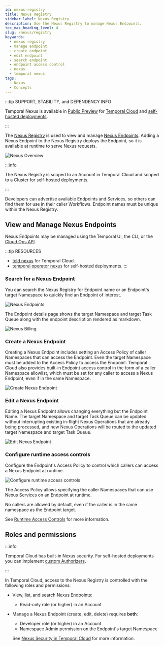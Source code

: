 ```yaml
---
id: nexus-registry
title: Nexus Registry
sidebar_label: Nexus Registry
description: Use the Nexus Registry to manage Nexus Endpoints.
toc_max_heading_level: 4
slug: /nexus/registry
keywords:
  - nexus registry
  - manage endpoint
  - create endpoint
  - edit endpoint
  - search endpoint
  - endpoint access control
  - nexus
  - temporal nexus
tags:
  - Nexus
  - Concepts
---
```


:::tip SUPPORT, STABILITY, and DEPENDENCY INFO

Temporal Nexus is available in [Public Preview](/evaluate/development-production-features/release-stages#public-preview) for [Temporal Cloud](/cloud/nexus) and [self-hosted deployments](/production-deployment/self-hosted-guide/nexus).

:::

The [Nexus Registry](/glossary#nexus-registry) is used to view and manage [Nexus Endpoints](/nexus/endpoints).
Adding a Nexus Endpoint to the Nexus Registry deploys the Endpoint, so it is available at runtime to serve Nexus requests.

![Nexus Overview](/img/nexus-overview-short.png)

:::info

The Nexus Registry is scoped to an Account in Temporal Cloud and scoped to a Cluster for self-hosted deployments.

:::

Developers can advertise available Endpoints and Services, so others can find them for use in their caller Workflows.
Endpoint names must be unique within the Nexus Registry.

## View and Manage Nexus Endpoints

Nexus Endpoints may be managed using the Temporal UI, the CLI, or the [Cloud Ops API](/ops).

:::tip RESOURCES

- [tcld nexus](/cloud/tcld/nexus) for Temporal Cloud.
- [temporal operator nexus](/cli/operator#nexus) for self-hosted deployments.
  :::

### Search for a Nexus Endpoint

You can search the Nexus Registry for Endpoint name or an Endpoint's target Namespace to quickly find an Endpoint of interest.

![Nexus Endpoints](/img/nexus/nexus-endpoints-ss.png)

The Endpoint details page shows the target Namespace and target Task Queue along with the endpoint description rendered as markdown.

![Nexus Billing](/img/nexus/nexus-billing-ss.png)

### Create a Nexus Endpoint

Creating a Nexus Endpoint includes setting an Access Policy of caller Namespaces that can access the Endpoint.
Even the target Namespace must be added to the Access Policy to access the Endpoint.
Temporal Cloud also provides built-in Endpoint access control in the form of a caller Namespace allowlist, which must be set for any caller to access a Nexus Endpoint, even if in the same Namespace.

![Create Nexus Endpoint](/img/nexus/create-nexus-endpoint-ss.png)

### Edit a Nexus Endpoint

Editing a Nexus Endpoint allows changing everything but the Endpoint Name.
The target Namespace and target Task Queue can be updated without interrupting existing in-flight Nexus Operations that are already being processed, and new Nexus Operations will be routed to the updated target Namespace and target Task Queue.

![Edit Nexus Endpoint](/img/nexus/target-namespace-ss.png)

### Configure runtime access controls

Configure the Endpoint's Access Policy to control which callers can access a Nexus Endpoint at runtime.

![Configure runtime access controls](/img/nexus/create-nexus-endpoint-ss.png)

The Access Policy allows specifying the caller Namespaces that can use Nexus Services on an Endpoint at runtime.

No callers are allowed by default, even if the caller is in the same namespace as the Endpoint target.

See [Runtime Access Controls](/nexus/security#runtime-access-controls) for more information.

## Roles and permissions

:::info

Temporal Cloud has built-in Nexus security. For self-hosted deployments you can implement [custom Authorizers](/self-hosted-guide/security#authorizer-plugin).

:::

In Temporal Cloud, access to the Nexus Registry is controlled with the following roles and permissions:

- View, list, and search Nexus Endpoints:
  - Read-only role (or higher) in an Account
- Manage a Nexus Endpoint (create, edit, delete) requires **both**:
  - Developer role (or higher) in an Account
  - Namespace Admin permission on the Endpoint's target Namespace

  See [Nexus Security in Temporal Cloud](/cloud/nexus/security) for more information.
